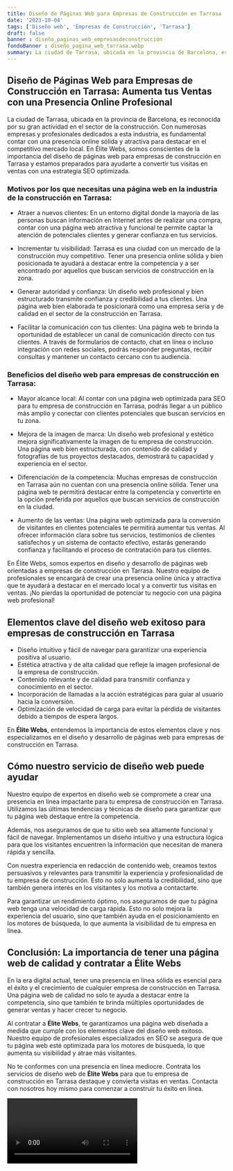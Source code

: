 ```yaml
---
title: Diseño de Páginas Web para Empresas de Construcción en Tarrasa
date: '2023-10-04'
tags: ['Diseño web', 'Empresas de Construcción', 'Tarrasa']
draft: false
banner : diseño_paginas_web_empresasdeconstrucción
fondoBanner : diseño_pagina_web_tarrasa.webp
summary: La ciudad de Tarrasa, ubicada en la provincia de Barcelona, es reconocida por su gran actividad en el sector de la construcción. Con numerosas empresas y profesionales dedicados a esta industria, es fundamental contar con una presencia online sólida y atractiva para destacar en el competitivo mercado local. En Élite Webs, somos conscientes de la importancia del diseño de páginas web para empresas de construcción en Tarrasa y estamos preparados para ayudarte a convertir tus visitas en ventas con una estrategia SEO optimizada.
---
```


## Diseño de Páginas Web para Empresas de Construcción en Tarrasa: Aumenta tus Ventas con una Presencia Online Profesional

La ciudad de Tarrasa, ubicada en la provincia de Barcelona, es reconocida por su gran actividad en el sector de la construcción. Con numerosas empresas y profesionales dedicados a esta industria, es fundamental contar con una presencia online sólida y atractiva para destacar en el competitivo mercado local. En Élite Webs, somos conscientes de la importancia del diseño de páginas web para empresas de construcción en Tarrasa y estamos preparados para ayudarte a convertir tus visitas en ventas con una estrategia SEO optimizada.

### Motivos por los que necesitas una página web en la industria de la construcción en Tarrasa:

- Atraer a nuevos clientes: En un entorno digital donde la mayoría de las personas buscan información en Internet antes de realizar una compra, contar con una página web atractiva y funcional te permite captar la atención de potenciales clientes y generar confianza en tus servicios.

- Incrementar tu visibilidad: Tarrasa es una ciudad con un mercado de la construcción muy competitivo. Tener una presencia online sólida y bien posicionada te ayudará a destacar entre la competencia y a ser encontrado por aquellos que buscan servicios de construcción en la zona.

- Generar autoridad y confianza: Un diseño web profesional y bien estructurado transmite confianza y credibilidad a tus clientes. Una página web bien elaborada te posicionará como una empresa seria y de calidad en el sector de la construcción en Tarrasa.

- Facilitar la comunicación con tus clientes: Una página web te brinda la oportunidad de establecer un canal de comunicación directo con tus clientes. A través de formularios de contacto, chat en línea o incluso integración con redes sociales, podrás responder preguntas, recibir consultas y mantener un contacto cercano con tu audiencia.

### Beneficios del diseño web para empresas de construcción en Tarrasa:

- Mayor alcance local: Al contar con una página web optimizada para SEO para tu empresa de construcción en Tarrasa, podrás llegar a un público más amplio y conectar con clientes potenciales que buscan servicios en tu zona.

- Mejora de la imagen de marca: Un diseño web profesional y estético mejora significativamente la imagen de tu empresa de construcción. Una página web bien estructurada, con contenido de calidad y fotografías de tus proyectos destacados, demostrará tu capacidad y experiencia en el sector.

- Diferenciación de la competencia: Muchas empresas de construcción en Tarrasa aún no cuentan con una presencia online sólida. Tener una página web te permitirá destacar entre la competencia y convertirte en la opción preferida por aquellos que buscan servicios de construcción en la ciudad.

- Aumento de las ventas: Una página web optimizada para la conversión de visitantes en clientes potenciales te permitirá aumentar tus ventas. Al ofrecer información clara sobre tus servicios, testimonios de clientes satisfechos y un sistema de contacto efectivo, estarás generando confianza y facilitando el proceso de contratación para tus clientes.

En Élite Webs, somos expertos en diseño y desarrollo de páginas web orientadas a empresas de construcción en Tarrasa. Nuestro equipo de profesionales se encargará de crear una presencia online única y atractiva que te ayudará a destacar en el mercado local y a convertir tus visitas en ventas. ¡No pierdas la oportunidad de potenciar tu negocio con una página web profesional!

<GifSeo />

<Cta />

## Elementos clave del diseño web exitoso para empresas de construcción en Tarrasa

- Diseño intuitivo y fácil de navegar para garantizar una experiencia positiva al usuario.
- Estética atractiva y de alta calidad que refleje la imagen profesional de la empresa de construcción.
- Contenido relevante y de calidad para transmitir confianza y conocimiento en el sector.
- Incorporación de llamadas a la acción estratégicas para guiar al usuario hacia la conversión.
- Optimización de velocidad de carga para evitar la pérdida de visitantes debido a tiempos de espera largos.

En **Élite Webs**, entendemos la importancia de estos elementos clave y nos especializamos en el diseño y desarrollo de páginas web para empresas de construcción en Tarrasa.

## Cómo nuestro servicio de diseño web puede ayudar

Nuestro equipo de expertos en diseño web se compromete a crear una presencia en línea impactante para tu empresa de construcción en Tarrasa. Utilizamos las últimas tendencias y técnicas de diseño para garantizar que tu página web destaque entre la competencia. 

Además, nos aseguramos de que tu sitio web sea altamente funcional y fácil de navegar. Implementamos un diseño intuitivo y una estructura lógica para que los visitantes encuentren la información que necesitan de manera rápida y sencilla. 

Con nuestra experiencia en redacción de contenido web, creamos textos persuasivos y relevantes para transmitir la experiencia y profesionalidad de tu empresa de construcción. Esto no solo aumenta la credibilidad, sino que también genera interés en los visitantes y los motiva a contactarte.

Para garantizar un rendimiento óptimo, nos aseguramos de que tu página web tenga una velocidad de carga rápida. Esto no solo mejora la experiencia del usuario, sino que también ayuda en el posicionamiento en los motores de búsqueda, lo que aumenta la visibilidad de tu empresa en línea.

## Conclusión: La importancia de tener una página web de calidad y contratar a Élite Webs

En la era digital actual, tener una presencia en línea sólida es esencial para el éxito y el crecimiento de cualquier empresa de construcción en Tarrasa. Una página web de calidad no solo te ayuda a destacar entre la competencia, sino que también te brinda múltiples oportunidades de generar ventas y hacer crecer tu negocio.

Al contratar a **Élite Webs**, te garantizamos una página web diseñada a medida que cumple con los elementos clave del diseño web exitoso. Nuestro equipo de profesionales especializados en SEO se asegura de que tu página web esté optimizada para los motores de búsqueda, lo que aumenta su visibilidad y atrae más visitantes.

No te conformes con una presencia en línea mediocre. Contrata los servicios de diseño web de **Élite Webs** para que tu empresa de construcción en Tarrasa destaque y convierta visitas en ventas. Contacta con nosotros hoy mismo para comenzar a construir tu éxito en línea.

<Video />

<CtaBot job='Empresas de Construcción' city='Tarrasa'/>

<Gmaps query='Tarrasa+españa+maps' />